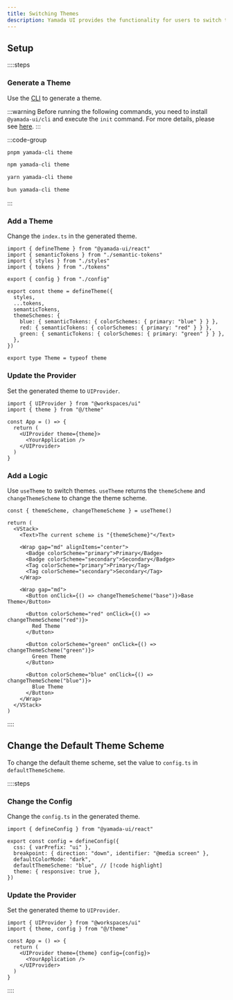 ```yaml
---
title: Switching Themes
description: Yamada UI provides the functionality for users to switch themes.
---
```


## Setup

::::steps

### Generate a Theme

Use the [CLI](/docs/theming/cli) to generate a theme.

:::warning
Before running the following commands, you need to install `@yamada-ui/cli` and execute the `init` command. For more details, please see [here](/docs/get-started/cli).
:::

:::code-group

```bash [pnpm]
pnpm yamada-cli theme
```

```bash [npm]
npm yamada-cli theme
```

```bash [yarn]
yarn yamada-cli theme
```

```bash [bun]
bun yamada-cli theme
```

:::

### Add a Theme

Change the `index.ts` in the generated theme.

```tsx title="theme/index.ts"
import { defineTheme } from "@yamada-ui/react"
import { semanticTokens } from "./semantic-tokens"
import { styles } from "./styles"
import { tokens } from "./tokens"

export { config } from "./config"

export const theme = defineTheme({
  styles,
  ...tokens,
  semanticTokens,
  themeSchemes: {
    blue: { semanticTokens: { colorSchemes: { primary: "blue" } } },
    red: { semanticTokens: { colorSchemes: { primary: "red" } } },
    green: { semanticTokens: { colorSchemes: { primary: "green" } } },
  },
})

export type Theme = typeof theme
```

### Update the Provider

Set the generated theme to `UIProvider`.

```tsx {2,6}
import { UIProvider } from "@workspaces/ui"
import { theme } from "@/theme"

const App = () => {
  return (
    <UIProvider theme={theme}>
      <YourApplication />
    </UIProvider>
  )
}
```

### Add a Logic

Use `useTheme` to switch themes. `useTheme` returns the `themeScheme` and `changeThemeScheme` to change the theme scheme.

```tsx preview functional client
const { themeScheme, changeThemeScheme } = useTheme()

return (
  <VStack>
    <Text>The current scheme is "{themeScheme}"</Text>

    <Wrap gap="md" alignItems="center">
      <Badge colorScheme="primary">Primary</Badge>
      <Badge colorScheme="secondary">Secondary</Badge>
      <Tag colorScheme="primary">Primary</Tag>
      <Tag colorScheme="secondary">Secondary</Tag>
    </Wrap>

    <Wrap gap="md">
      <Button onClick={() => changeThemeScheme("base")}>Base Theme</Button>

      <Button colorScheme="red" onClick={() => changeThemeScheme("red")}>
        Red Theme
      </Button>

      <Button colorScheme="green" onClick={() => changeThemeScheme("green")}>
        Green Theme
      </Button>

      <Button colorScheme="blue" onClick={() => changeThemeScheme("blue")}>
        Blue Theme
      </Button>
    </Wrap>
  </VStack>
)
```

::::

## Change the Default Theme Scheme

To change the default theme scheme, set the value to `config.ts` in `defaultThemeScheme`.

::::steps

### Change the Config

Change the `config.ts` in the generated theme.

```tsx title="theme/config.ts"
import { defineConfig } from "@yamada-ui/react"

export const config = defineConfig({
  css: { varPrefix: "ui" },
  breakpoint: { direction: "down", identifier: "@media screen" },
  defaultColorMode: "dark",
  defaultThemeScheme: "blue", // [!code highlight]
  theme: { responsive: true },
})
```

### Update the Provider

Set the generated theme to `UIProvider`.

```tsx {2,6}
import { UIProvider } from "@workspaces/ui"
import { theme, config } from "@/theme"

const App = () => {
  return (
    <UIProvider theme={theme} config={config}>
      <YourApplication />
    </UIProvider>
  )
}
```

::::
